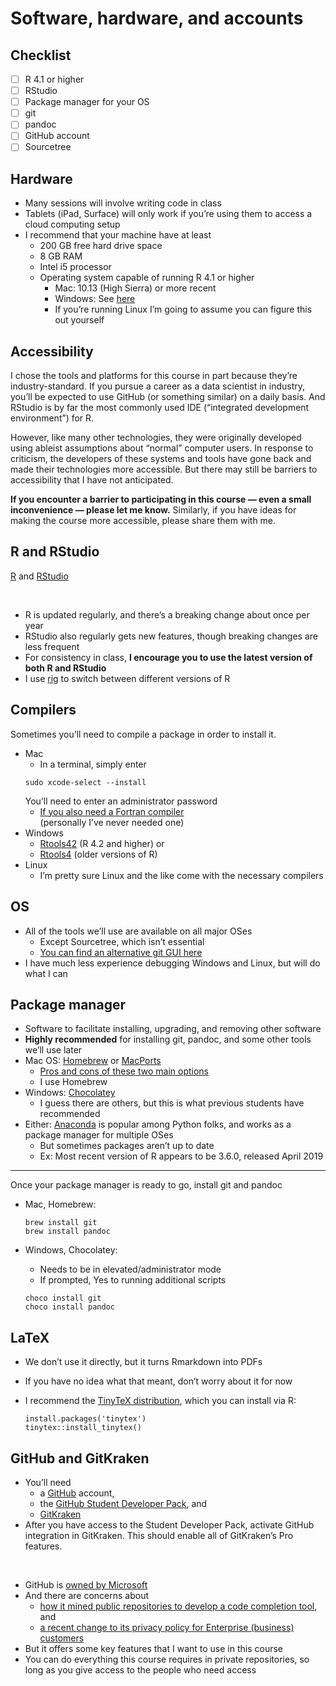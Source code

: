 # Software, hardware, and accounts 

## Checklist

- [ ] R 4.1 or higher
- [ ] RStudio
- [ ] Package manager for your OS
- [ ] git
- [ ] pandoc
- [ ] GitHub account
- [ ] Sourcetree


## Hardware 

- Many sessions will involve writing code in class
- Tablets (iPad, Surface) will only work if you're using them to access a cloud computing setup
- I recommend that your machine have at least
    - 200 GB free hard drive space
    - 8 GB RAM
    - Intel i5 processor
    - Operating system capable of running R 4.1 or higher
        - Mac: 10.13 (High Sierra) or more recent
        - Windows: See [here](https://cran.r-project.org/bin/windows/base/rw-FAQ.html#Does-R-run-under-Windows-Vista_003f)
        - If you're running Linux I'm going to assume you can figure this out yourself
        

## Accessibility ##

I chose the tools and platforms for this course in part because they're industry-standard.  If you pursue a career as a data scientist in industry, you'll be expected to use GitHub (or something similar) on a daily basis.  And RStudio is by far the most commonly used IDE ("integrated development environment") for R. 

However, like many other technologies, they were originally developed using ableist assumptions about "normal" computer users.  In response to criticism, the developers of these systems and tools have gone back and made their technologies more accessible.  But there may still be barriers to accessibility that I have not anticipated.  

**If you encounter a barrier to participating in this course — even a small inconvenience — please let me know.**  Similarly, if you have ideas for making the course more accessible, please share them with me.  


## R and RStudio

[R](https://cran.r-project.org/) and [RStudio](https://rstudio.com/products/rstudio/download/)

\

- R is updated regularly, and there's a breaking change about once per year
- RStudio also regularly gets new features, though breaking changes are less frequent
- For consistency in class, **I encourage you to use the latest version of both R and RStudio**
- I use [rig](https://github.com/r-lib/rig) to switch between different versions of R

## Compilers

Sometimes you'll need to compile a package in order to install it.  

- Mac
    - In a terminal, simply enter
    ```
    sudo xcode-select --install
    ```
    You'll need to enter an administrator password
    - [If you also need a Fortran compiler](https://mac.r-project.org/tools/) \
      (personally I've never needed one)
- Windows
    - [Rtools42](https://cran.r-project.org/bin/windows/Rtools/rtools42/rtools.html) (R 4.2 and higher) or
    - [Rtools4](https://cran.r-project.org/bin/windows/Rtools/rtools40.html) (older versions of R)
- Linux
    - I'm pretty sure Linux and the like come with the necessary compilers

## OS

- All of the tools we'll use are available on all major OSes
    - Except Sourcetree, which isn't essential
    - [You can find an alternative git GUI here](https://git-scm.com/download/gui/linux)
- I have much less experience debugging Windows and Linux, but will do what I can


## Package manager

- Software to facilitate installing, upgrading, and removing other software
- **Highly recommended** for installing git, pandoc, and some other tools we'll use later
- Mac OS: [Homebrew](https://brew.sh/) or [MacPorts](https://www.macports.org/install.php)
	- [Pros and cons of these two main options](https://apple.stackexchange.com/questions/32724/what-are-pros-and-cons-for-macports-fink-and-homebrew)
	- I use Homebrew
- Windows: [Chocolatey](https://chocolatey.org/install)
	- I guess there are others, but this is what previous students have recommended
- Either: [Anaconda](https://www.anaconda.com/) is popular among Python folks, and works as a package manager for multiple OSes
    - But sometimes packages aren't up to date
    - Ex: Most recent version of R appears to be 3.6.0, released April 2019
	
----
Once your package manager is ready to go, install git and pandoc

- Mac, Homebrew: 

	```
	brew install git
	brew install pandoc
	```

- Windows, Chocolatey: 
	- Needs to be in elevated/administrator mode
	- If prompted, Yes to running additional scripts

	```
	choco install git
	choco install pandoc
	```

## LaTeX

- We don't use it directly, but it turns Rmarkdown into PDFs
- If you have no idea what that meant, don't worry about it for now
- I recommend the [TinyTeX distribution](https://yihui.org/tinytex/), which you can install via R: 

	```
	install.packages('tinytex')
	tinytex::install_tinytex()
	```


## GitHub and GitKraken

- You'll need 
    - a [GitHub](https://github.com/) account,
    - the [GitHub Student Developer Pack](https://education.github.com/pack), and 
    - [GitKraken](https://www.gitkraken.com/)
- After you have access to the Student Developer Pack, activate GitHub integration in GitKraken.  This should enable all of GitKraken's Pro features. 

\

- GitHub is [owned by Microsoft](https://www.cnbc.com/2020/11/29/microsofts-github-has-become-magnet-for-thorny-issues-like-riaa.html)
- And there are concerns about 
    - [how it mined public repositories to develop a code completion tool](https://www.theverge.com/2021/7/7/22561180/github-copilot-legal-copyright-fair-use-public-code), and
    - [a recent change to its privacy policy for Enterprise (business) customers](https://www.businessinsider.com/github-rolls-back-privacy-policy-over-business-concerns-2022-8)
- But it offers some key features that I want to use in this course
- You can do everything this course requires in private repositories, so long as you give access to the people who need access

